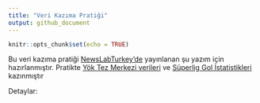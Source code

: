```yaml
---
title: "Veri Kazıma Pratiği"
output: github_document
---
```


```r
knitr::opts_chunk$set(echo = TRUE)
```

Bu veri kazıma pratiği [NewsLabTurkey'de](newslabturkey.com) yayınlanan şu yazım için hazırlanmıştır. Pratikte [Yök Tez Merkezi verileri](https://tez.yok.gov.tr/UlusalTezMerkezi/IstatistikiBilgiler?islem=3) ve [Süperlig Gol İstatistikleri](https://www.mackolik.com/puan-durumu/t%C3%BCrkiye-spor-toto-s%C3%BCper-lig/istatistik/482ofyysbdbeoxauk19yg7tdt) kazınmıştır

Detaylar: 